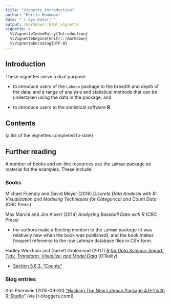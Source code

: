 ```yaml
---
title: "Vignette introduction"
author: "Martin Monkman"
date: "`r Sys.Date()`"
output: rmarkdown::html_vignette
vignette: >
  %\VignetteIndexEntry{Introduction}
  %\VignetteEngine{knitr::rmarkdown}
  %\VignetteEncoding{UTF-8}
---
```


## Introduction


These vignettes serve a dual purpose:

* to introduce users of the `Lahman` package to the breadth and depth of the data, and a range of analysis and statistical methods that can be undertaken using the data in the package, and

* to introduce users to the statistical software **R**.


## Contents

(a list of the vignettes completed to-date)



## Further reading

A number of books and on-line resources use the `Lahman` package as material for the examples. These include:

### Books

Michael Friendly and David Meyer (2016) _Discrete Data Analysis with R: Visualization and Modeling Techniques for Categorical and Count Data_ (CRC Press)


Max Marchi and Jim Albert (2014) _Analyzing Baseball Data with R_ (CRC Press)

* the authors make a fleeting mention to the `Lahman` package (it was relatively new when the book was published), and the book makes frequent reference to the raw Lahman database files in CSV form.


Hadley Wickham and Garrett Grolemund (2017) [_R for Data Science: Import, Tidy, Transform, Visualize, and Model Data_](http://r4ds.had.co.nz/) (O'Reilly)

* [Section 5.6.3, "Counts"](http://r4ds.had.co.nz/transform.html#counts)


### Blog entries

Kris Eberwein (2015-09-30) ["Hacking The New Lahman Package 4.0-1 with R-Studio"](https://www.r-bloggers.com/hacking-the-new-lahman-package-4-0-1-with-r-studio/) (via [r-bloggers.com])

